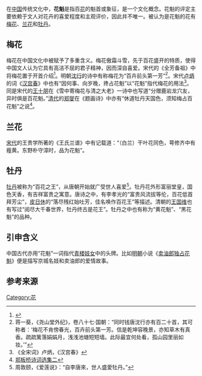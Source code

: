 {{Otheruses|subject=文化上的概念|other='''花魁'''的其他含义|花魁 (消歧义)}}
在[[中国|中国]]传统文化中，'''花魁'''是指百[[花|花]]的魁首或象征，是一个文化概念。花魁的评定主要依赖于文人对花卉的喜爱程度和主观评价，因此并不唯一。被认为是花魁的花有[[梅花|梅花]]、[[兰花|兰花]]和[[牡丹|牡丹]]。

==梅花==
梅花在中国文化中被赋予了多重含义。梅花傲霜斗雪，先于百花盛开的特质，使得中国文人认为它具有高洁不屈的君子精神，因而深自喜爱。宋代的《全芳备祖》中将梅花置于开首介绍<ref>{{Cite web |url=http://www.agri-history.net/books/treatise%20records/qfbz.htm |title=《全芳备祖》介绍 |access-date=2010-06-12 |archive-url=https://web.archive.org/web/20090331143152/http://www.agri-history.net/books/treatise%20records/qfbz.htm |archive-date=2009-03-31 |dead-url=yes }}</ref>。明朝[[沈行|沈行]]的诗中有称梅花为“百卉前头第一芳”<ref>蒋一葵，《尧山堂外纪》，卷八十七·国朝：“同时钱唐沈行亦有百二十首，其可称者：‘梅花不肯傍春光，百卉前头第一芳。信是乾坤容晚景，亦知草木有真香。疏疏篱落娟娟月，浅浅池塘短短墙。此际最宜何处看，孤山园里丽如妆。’”</ref>。宋代[[卢炳|卢炳]]的词《[[汉宫春|汉宫春]]》中也有“因何事、向岁晚，搀占花魁”以“花魁”指代梅花的用法<ref>《全宋词》卢炳，《汉宫春》</ref>。同是宋代的[[王十朋|王十朋]]在《雪中寄梅花与清之大老》一诗中也写道“分赠鹿岩龙穴友，异时俱是百花魁。”[[清代|清代]]的[[郑燮|郑燮]]在《题画诗》中亦有“休道牡丹天国色，须知梅占百花魁”之说<ref>[http://www.ziyexing.cn/shici/zhengbanqiao/zhengbanqiao_02.htm 郑板桥诗词选集二]</ref>。

==兰花==
[[宋代|宋代]]的王贵学所著的《王氏兰谱》中有记载道：“（白兰）干叶花同色，萼修齐中有薤黄。东野朴守漳时，品为花魁”。

==牡丹==
[[牡丹|牡丹]]被称为“百花之王”，从唐朝开始就广受世人喜爱<ref>周敦颐，《爱莲说》：“自李唐來，世人盛愛牡丹。”</ref>。牡丹花外形富丽堂皇，国色天香，有吉祥富贵之寓意。唐诗之中，有李孝光的“富贵风流拔等伦，百花低首拜芳尘”，[[皮日休|皮日休]]的“落尽残红始吐芳，佳名唤作百花王”等描述。清朝的[[王国维|王国维]]也有写过“阅尽大千春世界，牡丹终古是花王”。牡丹之中也有称为“黄花魁”、“黑花魁”的品种。

==引申含义==
中国古代亦用“花魁”一词指代[[青楼|青楼]][[妓女|妓女]]中的头牌。比如[[明朝|明朝]]小说《[[卖油郎独占花魁|卖油郎独占花魁]]》便是描写京城名妓和卖油郎的爱情故事。

==参考来源==
{{reflist}}

[[Category:花|Category:花]]